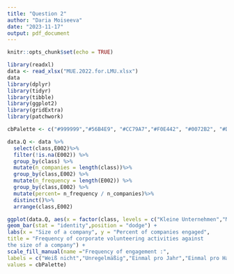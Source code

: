 ```yaml
---
title: "Question 2"
author: "Daria Moiseeva"
date: "2023-11-17"
output: pdf_document
---
```


```r
knitr::opts_chunk$set(echo = TRUE)
```


```r
library(readxl)
data <- read_xlsx("MUE.2022.for.LMU.xlsx")
data
library(dplyr)
library(tidyr)
library(tibble)
library(ggplot2)
library(gridExtra)
library(patchwork)

cbPalette <- c("#999999","#56B4E9", "#CC79A7","#F0E442", "#0072B2", "#D55E00", "#E69F00" )
```


```r
data.Q <- data %>%
  select(class,E002)%>%
  filter(!is.na(E002)) %>%
  group_by(class) %>%
  mutate(n_companies = length(class))%>%
  group_by(class,E002) %>%
  mutate(n_frequency = length(E002)) %>%
  group_by(class,E002) %>%
  mutate(percent= n_frequency / n_companies)%>%
  distinct()%>%
  arrange(class,E002)

ggplot(data.Q, aes(x = factor(class, levels = c("Kleine Unternehmen","Mittlere Unternehmen","Großunternehmen"),labels = c("Small","Middle","Big")), y = percent, fill = factor(E002))) +
geom_bar(stat = "identity",position = "dodge") +
labs(x = "Size of a company", y = "Percent of companies engaged", 
title = "Frequency of corporate volunteering activities against
the size of a company") +
scale_fill_manual(name ="Frequency of engagement :",
labels = c("Weiß nicht","Unregelmäßig","Einmal pro Jahr","Einmal pro Halbjahr","Einmal pro Quartal","Häufiger als einmal pro Monat"),
values = cbPalette)

```
